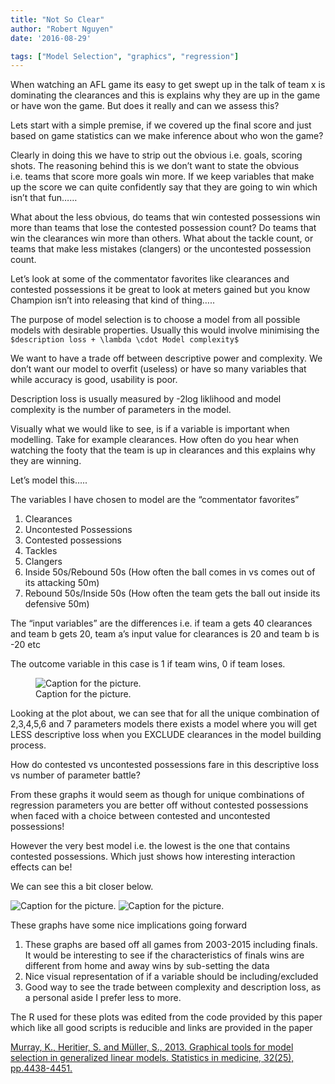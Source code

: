 ```yaml
---
title: "Not So Clear"
author: "Robert Nguyen"
date: '2016-08-29'

tags: ["Model Selection", "graphics", "regression"]
---
```



When watching an AFL game its easy to get swept up in the talk of team x is dominating the clearances and this is explains why they are up in the game or have won the game. But does it really and can we assess this?

Lets start with a simple premise, if we covered up the final score and just based on game statistics can we make inference about who won the game?

Clearly in doing this we have to strip out the obvious i.e. goals, scoring shots. The reasoning behind this is we don’t want to state the obvious i.e. teams that score more goals win more. If we keep variables that make up the score we can quite confidently say that they are going to win which isn’t that fun……

What about the less obvious, do teams that win contested possessions win more than teams that lose the contested possession count? Do teams that win the clearances win more than others. What about the tackle count, or teams that make less mistakes (clangers) or the uncontested possession count.

Let’s look at some of the commentator favorites like clearances and contested possessions it be great to look at meters gained but you know Champion isn’t into releasing that kind of thing…..

The purpose of model selection is to choose a model from all possible models with desirable properties. Usually this would involve minimising the `$description loss + \lambda \cdot Model complexity$`

We want to have a trade off between descriptive power and complexity. We don’t want our model to overfit (useless) or have so many variables that while accuracy is good, usability is poor.

Description loss is usually measured by -2log liklihood and model complexity is the number of parameters in the model.

Visually what we would like to see, is if a variable is important when modelling. Take for example clearances. How often do you hear when watching the footy that the team is up in clearances and this explains why they are winning.

Let’s model this…..

The variables I have chosen to model are the “commentator favorites”

1. Clearances
2. Uncontested Possessions
3. Contested possessions
4. Tackles
5. Clangers
6. Inside 50s/Rebound 50s (How often the ball comes in vs comes out of its attacking 50m)
7. Rebound 50s/Inside 50s (How often the team gets the ball out inside its defensive 50m)

The “input variables” are the differences i.e. if team a gets 40 clearances and team b gets 20, team a’s input value for clearances is 20 and team b is -20 etc

The outcome variable in this case is 1 if team wins, 0 if team loses.

![Caption for the picture.](/img/varsel.png)


Looking at the plot about, we can see that for all the unique combination of 2,3,4,5,6 and 7 parameters models there exists a model where you will get LESS descriptive loss when you EXCLUDE clearances in the model building process.

How do contested vs uncontested possessions fare in this descriptive loss vs number of parameter battle?

From these graphs it would seem as though for unique combinations of regression parameters you are better off without contested possessions when faced with a choice between contested and uncontested possessions!

However the very best model i.e. the lowest is the one that contains contested possessions. Which just shows how interesting interaction effects can be!

We can see this a bit closer below.

![Caption for the picture.](/img/varsel2.png)
![Caption for the picture.](/img/varsel3.png)

These graphs have some nice implications going forward

1. These graphs are based off all games from 2003-2015 including finals. It would be interesting to see if the characteristics of finals wins are different from home and away wins by sub-setting the data
2. Nice visual representation of if a variable should be including/excluded
3. Good way to see the trade between complexity and description loss, as a personal aside I prefer less to more.

The R used for these plots was edited from the code provided by this paper which like all good scripts is reducible and links are provided in the paper

[Murray, K., Heritier, S. and Müller, S., 2013. Graphical tools for model selection in generalized linear models. Statistics in medicine, 32(25), pp.4438-4451.](http://onlinelibrary.wiley.com/doi/10.1002/sim.5855/abstract)